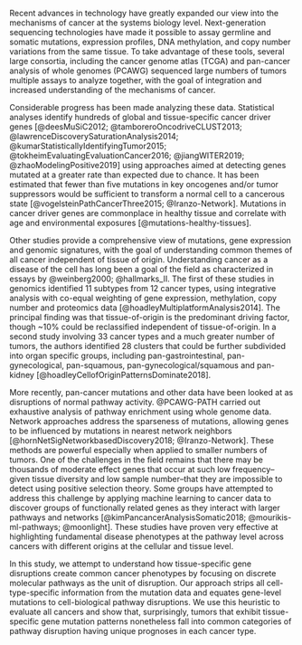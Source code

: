 Recent advances in technology have greatly expanded our view into the mechanisms
of cancer at the systems biology level. Next-generation sequencing technologies
have made it possible to assay germline and somatic mutations, expression
profiles, DNA methylation, and copy number variations from the same tissue. To
take advantage of these tools, several large consortia, including the cancer
genome atlas (TCGA) and pan-cancer analysis of whole genomes (PCAWG) sequenced
large numbers of tumors multiple assays to analyze together, with the goal of
integration and increased understanding of the mechanisms of cancer.

Considerable progress has been made analyzing these data. Statistical analyses
identify hundreds of global and tissue-specific cancer driver genes
[@deesMuSiC2012; @tamboreroOncodriveCLUST2013;
@lawrenceDiscoverySaturationAnalysis2014;
@kumarStatisticallyIdentifyingTumor2015; @tokheimEvaluatingEvaluationCancer2016;
@jiangWITER2019; @zhaoModelingPositive2019] using approaches aimed at detecting
genes mutated at a greater rate than expected due to chance. It has been
estimated that fewer than five mutations in key oncogenes and/or tumor
suppressors would be sufficient to transform a normal cell to a cancerous state
[@vogelsteinPathCancerThree2015; @Iranzo-Network]. Mutations in cancer driver
genes are commonplace in healthy tissue and correlate with age and environmental
exposures [@mutations-healthy-tissues].

Other studies provide a comprehensive view of mutations, gene expression and
genomic signatures, with the goal of understanding common themes of all cancer
independent of tissue of origin. Understanding cancer as a disease of the cell
has long been a goal of the field as characterized in essays by
@weinberg2000; @hallmarks_II. The first of these studies in genomics identified
11 subtypes from 12 cancer types, using integrative analysis with co-equal
weighting of gene expression, methylation, copy number and proteomics data
[@hoadleyMultiplatformAnalysis2014]. The principal finding was that
tissue-of-origin is the predominant driving factor, though ~10% could be
reclassified independent of tissue-of-origin. In a second study involving 33
cancer types and a much greater number of tumors, the authors identified 28
clusters that could be further subdivided into organ specific groups, including
pan-gastrointestinal, pan-gynecological, pan-squamous,
pan-gynecological/squamous and pan-kidney
[@hoadleyCellofOriginPatternsDominate2018].

More recently, pan-cancer mutations and other data have been looked at as
disruptions of normal pathway activity. @PCAWG-PATH carried out exhaustive
analysis of pathway enrichment using whole genome data. Network approaches
address the sparseness of mutations, allowing genes to be influenced by
mutations in nearest network neighbors [@hornNetSigNetworkbasedDiscovery2018;
@Iranzo-Network]. These methods are powerful especially when applied to smaller
numbers of tumors. One of the challenges in the field remains that there may be
thousands of moderate effect genes that occur at such low frequency--given
tissue diversity and low sample number--that they are impossible to detect using
positive selection theory. Some groups have attempted to address this challenge
by applying machine learning to cancer data to discover groups of
functionally related genes as they interact with larger pathways and networks
[@kimPancancerAnalysisSomatic2018;
@mourikis-ml-pathways; @moonlight]. These studies have proven very effective at
highlighting fundamental disease phenotypes at the pathway level across cancers
with different origins at the cellular and tissue level.

In this study, we attempt to understand how tissue-specific gene disruptions
create common cancer phenotypes by focusing on discrete molecular pathways as
the unit of disruption. Our approach strips all cell-type-specific information
from the mutation data and equates gene-level mutations to cell-biological
pathway disruptions. We use this heuristic to evaluate all cancers and show
that, surprisingly, tumors that exhibit tissue-specific gene mutation patterns
nonetheless fall into common categories of pathway disruption having unique
prognoses in each cancer type.